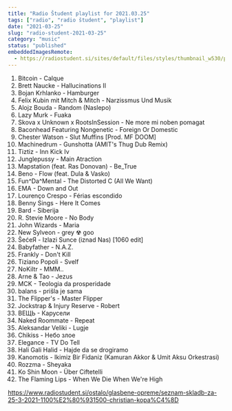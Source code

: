 ```yaml
---
title: "Radio Študent playlist for 2021.03.25"
tags: ["radio", "radio študent", "playlist"]
date: "2021-03-25"
slug: "radio-student-2021-03-25"
category: "music"
status: "published"
embeddedImagesRemote:
  - https://radiostudent.si/sites/default/files/styles/thumbnail_w530/public/slike/2021-03-25-seznam-skladb-za-25-3-2021-1100%E2%80%931500-christian-kopa%C4%8D-124273.jpg
---
```



1. Bitcoin - Calque
2. Brett Naucke - Hallucinations II
3. Bojan Krhlanko - Hamburger
4. Felix Kubin mit Mitch & Mitch - Narzissmus Und Musik
5. Alojz Bouda - Random (Naslepo)
6. Lazy Murk - Fuaka
7. Skova x Unknown x RootsInSession - Ne more mi noben pomagat
8. Baconhead Featuring Nongenetic - Foreign Or Domestic
9. Chester Watson - Slut Muffins [Prod. MF DOOM]
10. Machinedrum - Gunshotta (AMIT's Thug Dub Remix)
11. Tiztiz - Inn Kick Iv
12. Junglepussy - Main Atraction
13. Mapstation (feat. Ras Donovan) - Be_True
14. Beno - Flow (feat. Dula & Vasko)
15. Fun^Da^Mental - The Distorted C (All We Want)
16. EMA - Down and Out
17. Lourenço Crespo - Férias escondido
18. Benny Sings - Here It Comes
19. Bard - Siberija
20. R. Stevie Moore - No Body
21. John Wizards - Maria
22. New Sylveon - grey ☢ goo
23. ŠećeЯ - Izlazi Sunce (iznad Nas) [1060 edit]
24. Babyfather - N.A.Z.
25. Frankly - Don't Kill
26. Tiziano Popoli - Svelf
27. NoKiltr - MMM..
28. Arne & Tao - Jezus
29. MCK - Teologia da prosperidade
30. balans - prišla je sama
31. The Flipper's - Master Flipper
32. Jockstrap & Injury Reserve - Robert
33. ВЕЩЬ - Карусели
34. Naked Roommate - Repeat
35. Aleksandar Veliki - Lugje
36. Chikiss - Небо злое
37. Elegance - TV Do Tell
38. Hali Gali Halid - Hajde da se drogiramo
39. Kanomotis - Ikimiz Bir Fidaniz (Kamuran Akkor & Umit Aksu Orkestrasi)
40. Rozzma - Sheyaka
41. Ko Shin Moon - Über Ciftetelli
42. The Flaming Lips - When We Die When We're High

https://www.radiostudent.si/ostalo/glasbene-opreme/seznam-skladb-za-25-3-2021-1100%E2%80%931500-christian-kopa%C4%8D

<div
  style={{
    gridArea: "1/1",
    position: "relative",
    placeItems: "center",
    display: "grid",
  }}
>
  <GatsbyImage
    style={{ marginTop: "2em" }}
    imgStyle={{ border: "3px dotted tomato" }}
    alt=""
    image={getImage(props.remoteImages[0])}
  />
</div>
